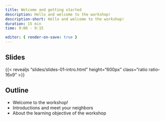 ```yaml
---
title: Welcome and getting started
description: Hello and welcome to the workshop!
description-short: Hello and welcome to the workshop!
duration: 15 min
time: 9:00 - 9:15

editor: { render-on-save: true }
---
```


## Slides

{{< revealjs "slides/slides-01-intro.html" height="600px" class="ratio ratio-16x9" >}}

## Outline

- Welcome to the workshop!
- Introductions and meet your neighbors
- About the learning objective of the workshop
